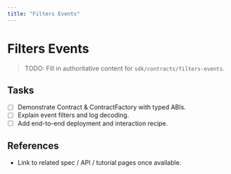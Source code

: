 ```yaml
---
title: "Filters Events"
---
```


# Filters Events

> TODO: Fill in authoritative content for `sdk/contracts/filters-events`.

## Tasks
- [ ] Demonstrate Contract & ContractFactory with typed ABIs.
- [ ] Explain event filters and log decoding.
- [ ] Add end-to-end deployment and interaction recipe.

## References
- Link to related spec / API / tutorial pages once available.
